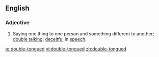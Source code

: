 ==English==

===Adjective===
{{en-adj}}

# {{idiom}} Saying one thing to one person and something different to another; [[double talk]]ing; [[deceitful]] in [[speech]].

[[te:double-tongued]]
[[vi:double-tongued]]
[[zh:double-tongued]]